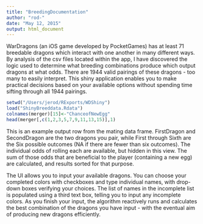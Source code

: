 ```yaml
---
title: "BreedingDocumentation"
author: "rod-"
date: "May 12, 2015"
output: html_document
---
```


WarDragons (an iOS game developed by PocketGames) has at least 71 breedable dragons which interact with one another in many different ways.  By analysis of the csv files located within the app, I have discovered the logic used to determine 
what breeding combinations produce which output dragons at what odds.  There are 1944 valid pairings of these dragons - too many to easily interpret.  This shiny application enables you to make practical decisions based on your available options without spending time sifting through all 1944 pairings.
```r
setwd("/Users/jerod/RExports/WDShiny")
load("ShinyBreeddata.Rdata")
colnames(merger)[15]<-"ChanceofNewEgg"
head(merger[,c(1,2,3,5,7,9,11,13,15)],1)
```
This is an example output row from the mating data frame.  FirstDragon and SecondDragon are the two dragons you pair, while First through Sixth are the Six possible outcomes (NA if there are fewer than six outcomes).
The individual odds of rolling each are available, but hidden in this view.  The sum of those odds that are beneficial to the player (containing a new egg) are calculated, and results sorted for that purpose.

The UI allows you to input your available dragons.  You can choose your completed colors with checkboxes and type individual names, with drop-down boxes verifying your choices.  The list of names in the incomplete list is populated using a third text box, telling you to input any incomplete colors.  As you finish your input, the algorithm reactively runs and calculates the best combination of the dragons you have input - with the eventual aim of producing new dragons efficiently.

